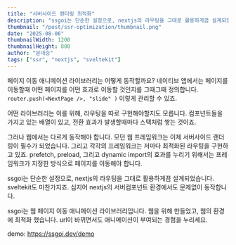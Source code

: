 ```yaml
---
title: "서버사이드 랜더링 최적화"
description: "ssgoi는 단순한 설정으로, nextjs의 라우팅을 그대로 활용하게끔 설계되었습니다. sveltekit도 마찬가지죠. 심지어 nextjs의 서버컴포넌트 환경에서도 문제없이 동작합니다."
thumbnail: "/post/ssr-optimization/thumbnail.png"
date: "2025-08-06"
thumbnailWidth: 1200
thumbnailHeight: 800
author: "문대승"
tags: ["ssr", "nextjs", "sveltekit"]
---
```


페이지 이동 애니메이션 라이브러리는 어떻게 동작할까요? 네이티브 앱에서는 페이지를 이동할때 어떤 페이지를 어떤 효과로 이동할 것인지를 그때그때 정의합니다. `router.push(<NextPage />, "slide" )` 이렇게 관리할 수 있죠.

어떤 라이브러리는 이를 위해, 라우팅을 따로 구현해야할지도 모릅니다. 컴포넌트들을 가지고 있는 배열이 있고, 전환 효과가 발생할때마다 스택처럼 쌓는 것이죠.

그러나 웹에서는 다르게 동작해야 합니다. 모던 웹 프레임워크는 이제 서버사이드 랜더링이 필수가 되었습니다. 그리고 각각의 프레임워크는 저마다 최적화된 라우팅을 구현하고 있죠. prefetch, preload, 그리고 dynamic import의 효과를 누리기 위해서는 프레임워크가 지정한 방식으로 페이지를 이동해야 합니다.

ssgoi는 단순한 설정으로, nextjs의 라우팅을 그대로 활용하게끔 설계되었습니다. sveltekit도 마찬가지죠. 심지어 nextjs의 서버컴포넌트 환경에서도 문제없이 동작합니다.

ssgoi는 웹 페이지 이동 애니메이션 라이브러리입니다. 웹을 위해 만들었고, 웹의 환경에 최적화 했습니다. url이 바뀌면서도 애니메이션이 부여되는 경험을 누리세요.

demo: https://ssgoi.dev/demo
